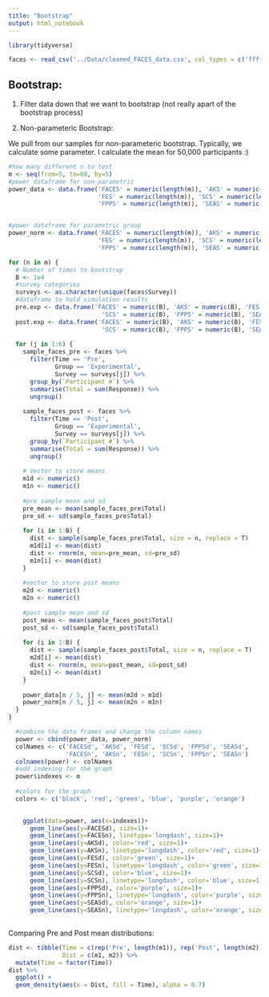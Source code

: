 ```yaml
---
title: "Bootstrap"
output: html_notebook
---
```


```r
library(tidyverse)
```


```r
faces <- read_csv('../Data/cleaned_FACES_data.csv', col_types = c('ffffdf'))
```

## Bootstrap:

1. Filter data down that we want to bootstrap (not really apart of the bootstrap process)

2. Non-parameteric Bootstrap:

We pull from our samples for non-parameteric bootstrap. Typically, we calculate some parameter. I calculate the mean for 50,000 participants :)

```r
#how many different n to test
m <- seq(from=5, to=60, by=5)
#power dataframe for non-parametric
power_data <- data.frame('FACES' = numeric(length(m)), 'AKS' = numeric(length(m)), 
                         'FES' = numeric(length(m)), 'SCS' = numeric(length(m)), 
                         'FPPS' = numeric(length(m)), 'SEAS' = numeric(length(m)))


#power dataframe for parametric group
power_norm <- data.frame('FACES' = numeric(length(m)), 'AKS' = numeric(length(m)), 
                         'FES' = numeric(length(m)), 'SCS' = numeric(length(m)), 
                         'FPPS' = numeric(length(m)), 'SEAS' = numeric(length(m)))
```


```r
for (n in m) {
  # Number of times to bootstrap
  B <- 1e4
  #survey categories
  surveys <- as.character(unique(faces$Survey))
  #dataframe to hold simulation results
  pre.exp <- data.frame('FACES' = numeric(B), 'AKS' = numeric(B), 'FES' = numeric(B),
                          'SCS' = numeric(B), 'FPPS' = numeric(B), 'SEAS' = numeric(B))
  post.exp <- data.frame('FACES' = numeric(B), 'AKS' = numeric(B), 'FES' = numeric(B),
                          'SCS' = numeric(B), 'FPPS' = numeric(B), 'SEAS' = numeric(B))
  
  for (j in 1:6) {
    sample_faces_pre <- faces %>%
      filter(Time == 'Pre', 
             Group == 'Experimental',
             Survey == surveys[j]) %>%
      group_by(`Participant #`) %>%
      summarise(Total = sum(Response)) %>%
      ungroup()
    
    sample_faces_post <- faces %>%
      filter(Time == 'Post', 
             Group == 'Experimental',
             Survey == surveys[j]) %>%
      group_by(`Participant #`) %>%
      summarise(Total = sum(Response)) %>%
      ungroup()
  
    # Vector to store means
    m1d <- numeric()
    m1n <- numeric()
    
    #pre sample mean and sd
    pre_mean <- mean(sample_faces_pre$Total)
    pre_sd <- sd(sample_faces_pre$Total)
    
    for (i in 1:B) {
      dist <- sample(sample_faces_pre$Total, size = n, replace = T)
      m1d[i] <- mean(dist)
      dist <- rnorm(n, mean=pre_mean, sd=pre_sd)
      m1n[i] <- mean(dist)
    }
    
    #vector to store post means
    m2d <- numeric()
    m2n <- numeric()
    
    #post sample mean and sd
    post_mean <- mean(sample_faces_post$Total)
    post_sd <- sd(sample_faces_post$Total)
    
    for (i in 1:B) {
      dist <- sample(sample_faces_post$Total, size = n, replace = T)
      m2d[i] <- mean(dist)
      dist <- rnorm(n, mean=post_mean, sd=post_sd)
      m2n[i] <- mean(dist)
    }
    
    power_data[n / 5, j] <- mean(m2d > m1d)
    power_norm[n / 5, j] <- mean(m2n > m1n)
  }
}
```

```r
  #combine the data frames and change the column names
  power <- cbind(power_data, power_norm)
  colNames <- c('FACESd', 'AKSd', 'FESd', 'SCSd', 'FPPSd', 'SEASd',
                'FACESn', 'AKSn', 'FESn', 'SCSn', 'FPPSn', 'SEASn')
  colnames(power) <- colNames
  #add indexing for the graph
  power$indexes <- m
  
  #colors for the graph
  colors <- c('black', 'red', 'green', 'blue', 'purple', 'orange')
  

    ggplot(data=power, aes(x=indexes))+
      geom_line(aes(y=FACESd), size=1)+
      geom_line(aes(y=FACESn), linetype='longdash', size=1)+
      geom_line(aes(y=AKSd), color='red', size=1)+
      geom_line(aes(y=AKSn), linetype='longdash', color='red', size=1)+
      geom_line(aes(y=FESd), color='green', size=1)+
      geom_line(aes(y=FESn), linetype='longdash', color='green', size=1)+
      geom_line(aes(y=SCSd), color='blue', size=1)+
      geom_line(aes(y=SCSn), linetype='longdash', color='blue', size=1)+
      geom_line(aes(y=FPPSd), color='purple', size=1)+
      geom_line(aes(y=FPPSn), linetype='longdash', color='purple', size=1)+
      geom_line(aes(y=SEASd), color='orange', size=1)+
      geom_line(aes(y=SEASn), linetype='longdash', color='orange', size=1)
  

```


Comparing Pre and Post mean distributions:

```r
dist <- tibble(Time = c(rep('Pre', length(m1)), rep('Post', length(m2))),
               Dist = c(m1, m2)) %>%
  mutate(Time = factor(Time))
dist %>%
  ggplot() +
  geom_density(aes(x = Dist, fill = Time), alpha = 0.7)
```

